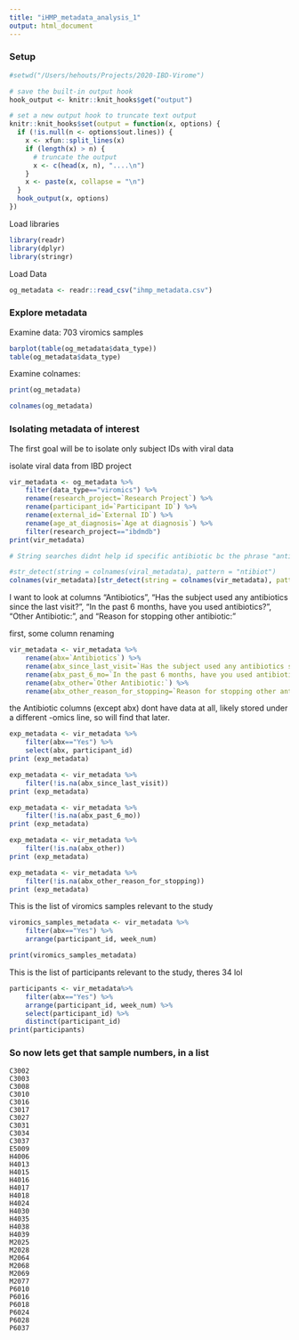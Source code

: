 ```yaml
---
title: "iHMP_metadata_analysis_1"
output: html_document
---
```


### Setup

```r
#setwd("/Users/hehouts/Projects/2020-IBD-Virome")
```

```r
# save the built-in output hook
hook_output <- knitr::knit_hooks$get("output")

# set a new output hook to truncate text output
knitr::knit_hooks$set(output = function(x, options) {
  if (!is.null(n <- options$out.lines)) {
    x <- xfun::split_lines(x)
    if (length(x) > n) {
      # truncate the output
      x <- c(head(x, n), "....\n")
    }
    x <- paste(x, collapse = "\n")
  }
  hook_output(x, options)
})
```


Load libraries
```r
library(readr)
library(dplyr)
library(stringr)
```

Load Data
```r
og_metadata <- readr::read_csv("ihmp_metadata.csv")
```

### Explore metadata
Examine data:
703 viromics samples
```r
barplot(table(og_metadata$data_type))
table(og_metadata$data_type)
```

Examine colnames:
```r
print(og_metadata)
```
```r
colnames(og_metadata)
```

### Isolating metadata of interest
The first goal will be to isolate only subject IDs with viral data

isolate viral data from IBD project

```r
vir_metadata <- og_metadata %>%
    filter(data_type=="viromics") %>%
    rename(research_project=`Research Project`) %>%
    rename(participant_id=`Participant ID`) %>%
    rename(external_id=`External ID`) %>%
    rename(age_at_diagnosis=`Age at diagnosis`) %>%
    filter(research_project=="ibdmdb")
print(vir_metadata)
```


```r
# String searches didnt help id specific antibiotic bc the phrase "antibiotic" is not present in the table, just the whole names of the antibiotic. but it did help id relevant columns

#str_detect(string = colnames(viral_metadata), pattern = "ntibiot")
colnames(vir_metadata)[str_detect(string = colnames(vir_metadata), pattern = "ntibiot")]

```

I want to look at columns "Antibiotics", "Has the subject used any antibiotics since the last visit?", "In the past 6 months, have you used antibiotics?", "Other Antibiotic:", and "Reason for stopping other antibiotic:"

first, some column renaming
```r
vir_metadata <- vir_metadata %>%
    rename(abx=`Antibiotics`) %>%
    rename(abx_since_last_visit=`Has the subject used any antibiotics since the last visit?`) %>%
    rename(abx_past_6_mo=`In the past 6 months, have you used antibiotics?`) %>%
    rename(abx_other=`Other Antibiotic:`) %>%
    rename(abx_other_reason_for_stopping=`Reason for stopping other antibiotic:`)

```

the Antibiotic columns (except abx) dont have data at all, likely stored under a different -omics line, so will find that later. 
```r
exp_metadata <- vir_metadata %>%
    filter(abx=="Yes") %>%
    select(abx, participant_id)
print (exp_metadata)

exp_metadata <- vir_metadata %>%
    filter(!is.na(abx_since_last_visit))
print (exp_metadata)

exp_metadata <- vir_metadata %>%
    filter(!is.na(abx_past_6_mo))
print (exp_metadata)

exp_metadata <- vir_metadata %>%
    filter(!is.na(abx_other))
print (exp_metadata)

exp_metadata <- vir_metadata %>%
    filter(!is.na(abx_other_reason_for_stopping))
print (exp_metadata)

```
This is the list of viromics samples relevant to the study
```r
viromics_samples_metadata <- vir_metadata %>%
    filter(abx=="Yes") %>%
    arrange(participant_id, week_num)

print(viromics_samples_metadata)
```

This is the list of participants relevant to the study, theres 34 lol
```r
participants <- vir_metadata%>%
    filter(abx=="Yes") %>%
    arrange(participant_id, week_num) %>%
    select(participant_id) %>%
    distinct(participant_id)
print(participants)
```


### So now lets get that sample numbers, in a list
```{}
C3002
C3003
C3008
C3010
C3016
C3017
C3027
C3031
C3034
C3037
E5009
H4006
H4013
H4015
H4016
H4017
H4018
H4024
H4030
H4035
H4038
H4039
M2025
M2028
M2064
M2068
M2069
M2077
P6010
P6016
P6018
P6024
P6028
P6037
```

